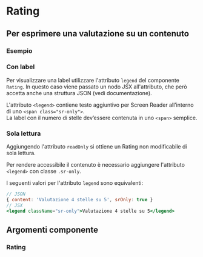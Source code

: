 
<Meta title="Documentazione/Componenti/Rating" of={Rating}/>

# Rating

## Per esprimere una valutazione su un contenuto

### Esempio

<Preview>
    <Story id="componenti-rating--rating-base" />
</Preview>

### Con label

Per visualizzare una label utilizzare l'attributo `legend` del componente `Rating`. In questo caso viene passato un nodo JSX all'attributo, che però accetta anche una struttura JSON (vedi documentazione).

<div className="docs">
    <Callout color="success" >
        <CalloutText>
            <p>L'attributo <code>&lt;legend&gt;</code> contiene testo aggiuntivo per Screen Reader all’interno di uno <code>&lt;span class="sr-only"&gt;</code>.<br/>
            La label con il numero di stelle dev’essere contenuta in uno <code>&lt;span&gt;</code> semplice.</p>
        </CalloutText>
    </Callout>
</div>

<Preview>
    <Story id="componenti-rating--rating-con-label" />
</Preview>

### Sola lettura

Aggiungendo l'attributo `readOnly` si ottiene un Rating non modificabile di sola lettura.

<div className="docs">
    <Callout color="success" >
        <CalloutText>
            <p>Per rendere accessibile il contenuto è necessario aggiungere l'attributo <code>&lt;legend&gt;</code> con classe <code>.sr-only</code>.</p>
        </CalloutText>
    </Callout>
</div>

<Preview>
    <Story id="componenti-rating--rating-read-only" />
</Preview>

I seguenti valori per l'attributo `legend` sono equivalenti:

```jsx
// JSON
{ content: 'Valutazione 4 stelle su 5', srOnly: true }
// JSX
<legend className="sr-only">Valutazione 4 stelle su 5</legend>
```

## Argomenti componente

### Rating

<ArgsTable of={Rating} />
